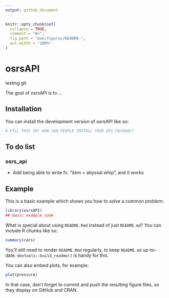 ```yaml
---
output: github_document
---
```


<!-- README.md is generated from README.Rmd. Please edit that file -->

```r
knitr::opts_chunk$set(
  collapse = TRUE,
  comment = "#>",
  fig.path = "man/figures/README-",
  out.width = "100%"
)
```

# osrsAPI

testing git

<!-- badges: start -->
<!-- badges: end -->

The goal of osrsAPI is to ...

## Installation

You can install the development version of osrsAPI like so:

``` r
# FILL THIS IN! HOW CAN PEOPLE INSTALL YOUR DEV PACKAGE?
```

## To do list

### osrs_api

-   Add being able to write fx. "item = abyssal whip", and it works

## Example

This is a basic example which shows you how to solve a common problem:

```r
library(osrsAPI)
## basic example code
```

What is special about using `README.Rmd` instead of just `README.md`? You can include R chunks like so:

```r
summary(cars)
```

You'll still need to render `README.Rmd` regularly, to keep `README.md` up-to-date. `devtools::build_readme()` is handy for this.

You can also embed plots, for example:

```r
plot(pressure)
```

In that case, don't forget to commit and push the resulting figure files, so they display on GitHub and CRAN.

